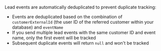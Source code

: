 Lead events are automatically deduplicated to prevent duplicate tracking:

- Events are deduplicated based on the combination of `customerExternalId` (the user ID of the referred customer within your database) and `eventName`
- If you send multiple lead events with the same customer ID and event name, only the first event will be tracked
- Subsequent duplicate events will return `null` and won't be tracked

